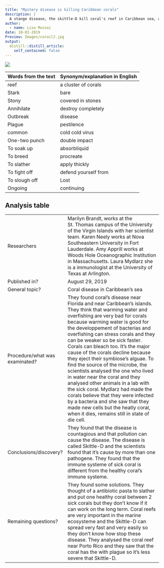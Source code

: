 ```yaml
---
title: "Mystery disease is killing Caribbean corals"
description: |
  A stange disease, the skittle-D kill coral's reef in Caribbean sea, and scientist think that the cause is the pollution..
author:
  - name: Lisa Mussoi 
date: 10-03-2019
Preview: Images/corail2.jpg 
output:
  distill::distill_article:
    self_contained: false
---
```




![](images/corail1.jpg)




| Words from the text | Synonym/explanation in English |
| ------------------- | ------------------------------ |
|reef | a cluster of corals|
|Stark | bare|
|Stony| covered in stones|
|Annihilate | destroy completely|
|Outbreak | disease|
|Plague | pestilence |
|common | cold cold virus|
|One-two punch |double impact|
|To soak up | absorbliquid|
|To breed | procreate|
|To slather | apply thickly|
|To fight off | defend yourself from|
|To slough off | Lost|
|Ongoing | continuing|



## Analysis table 

|                              |                                                                     |
| ---------------------------- | ------------------------------------------------------------------- |
| Researchers                  | Marilyn Brandt, works  at the St. Thomas campus of the University of the Virgin Islands with her scientist team. Karen Neely works at Nova Southeastern University in Fort Lauderdale. Amy Apprill works at Woods Hole Oceanographic Institution in Massachusetts. Laura Mydlarz she is a immunologist at the University of Texas at Arlington.               |
| Published in?                | August 29, 2019                                                       |
| General topic?               |  Coral disease in Caribbean's sea                     |
| Procedure/what was examinated? | They found coral's disease near Florida and near Caribbean's islands. They think that warming water and overfishing are very bad for corals because warming water is good for the developpement of bacterias and  overfishing can stress corals and they can be weaker so be sick faster. Corals can bleach too. It's the major cause of the corals decline because they eject their symbiose's alguae. To find the source of the microbe, the scientists analysed the one who lived in water near the coral and they analysed other animals in a lab with the sick coral. Mydlarz had made the corals believe that they were infected by a bacteria and she saw that they made new cells but the heatly coral, when it dies, remains still in state of die cell. |
| Conclusions/discovery?       | They found that the disease is countagious and that  pollution can cause the disease. The disease is called Skittle-D and the scientists  found that it's cause by more than one pathogene. They found that the immune systeme of sick coral is different from the healthy coral's immune systeme.     |
| Remaining questions?         |They found some solutions. They thought of a antibiotic pasta to slather and put one healthy coral between 2 sick corals but they don't know if it can work on the long term. Coral reefs are very important in the marine ecosysteme and the Skittle-D can spread very fast and very easily so they don't know how stop these disease. They analysed the coral reef near Porto Rico and they saw that the coral has the with plague so it's less severe that Skittle-D.  |

